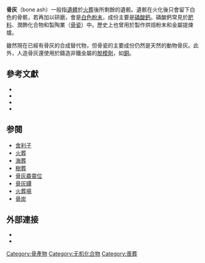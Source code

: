 {{Otheruses|骨灰 (消歧義)|subject=遺體火化後的遺骸|other=此名稱的其他意義}}

'''骨灰'''（bone ash）一般指[[屍體|遺體]]於[[火葬|火葬]]後所剩餘的遺骸。遺骸在火化後只會留下白色的骨骸，若再加以研磨，會是[[白色|白色]][[粉末|粉末]]，成份主要是[[磷酸鈣|磷酸鈣]]。磷酸鈣常見於[[肥料|肥料]]、潤飾化合物和製陶業（[[骨瓷|骨瓷]]）中。歷史上也曾用於製作烘焙粉末和金屬提煉爐。

雖然現在已經有骨灰的合成替代物，但骨瓷的主要成份仍然是天然的動物骨灰。此外，人造骨灰還使用於鑄造非鐵金屬的[[脫模劑|脫模劑]]，如[[銅|銅]]。

==參考文獻==
{{refbegin}}
*{{cite web |url=http://ceramicdictionary.com/en/b/4031/bone-ash-manufacture |first=Susan |last=Mussi |title=BONE ASH - manufacture |publisher=Ceramic Dictionary |date= |accessdate=2013-03-04 |archive-date=2013-12-03 |archive-url=https://web.archive.org/web/20131203020207/http://ceramicdictionary.com/en/b/4031/bone-ash-manufacture |dead-url=no }}
*{{cite web |url=http://digitalfire.com/4sight/material/bone_ash_123.html |title=Ceramic Materials Database |publisher= |date= |accessdate=2013-03-04 |archive-date=2021-01-21 |archive-url=https://web.archive.org/web/20210121210551/https://digitalfire.com/4sight/material/bone_ash_123.html |dead-url=no }}
*{{cite web |url=http://www.lenntech.com/chemistry/fertilizers.htm |title=Fertilizers |publisher=Lenntech.com |date= |accessdate=2013-03-04 |archive-date=2020-06-20 |archive-url=https://web.archive.org/web/20200620145724/https://www.lenntech.com/chemistry/fertilizers.htm |dead-url=no }}
*{{cite web |url=http://www.ebonex.com/b_ash.htm |title=Ebonex Corporation |publisher=Ebonex.com |date= |accessdate=2013-03-04 |deadurl=yes |archiveurl=https://web.archive.org/web/20130909084354/http://ebonex.com/b_ash.htm |archivedate=2013-09-09 }}
{{refend}}

==参閱==
{{div col|2}}
* [[舍利子|舍利子]]
* [[火葬|火葬]]
* [[海葬|海葬]]
* [[樹葬|樹葬]]
* [[納骨塔|骨灰龕]][[靈位|靈位]]
* [[骨灰罈|骨灰罈]]
* [[火葬場|火葬場]]
* [[骨炭|骨炭]]
{{div col end}}

==外部連接==
*{{cite web |url=http://ceramicdictionary.com/en/b/4031/bone-ash-manufacture |first=Susan |last=Mussi |title=BONE ASH - manufacture |publisher=Ceramic Dictionary |date= |accessdate=2013-03-04 |archive-date=2013-12-03 |archive-url=https://web.archive.org/web/20131203020207/http://ceramicdictionary.com/en/b/4031/bone-ash-manufacture |dead-url=no }}
*{{cite web |url=http://digitalfire.com/4sight/material/bone_ash_123.html |title=Ceramic Materials Database |publisher= |date= |accessdate=2013-03-04 |archive-date=2021-01-21 |archive-url=https://web.archive.org/web/20210121210551/https://digitalfire.com/4sight/material/bone_ash_123.html |dead-url=no }}


[[Category:骨產物|Category:骨產物]]
[[Category:无机化合物|Category:无机化合物]]
[[Category:喪葬|Category:喪葬]]